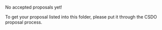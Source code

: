 No accepted proposals yet!

To get your proposal listed into this folder, please put it through the CSDO proposal process.
